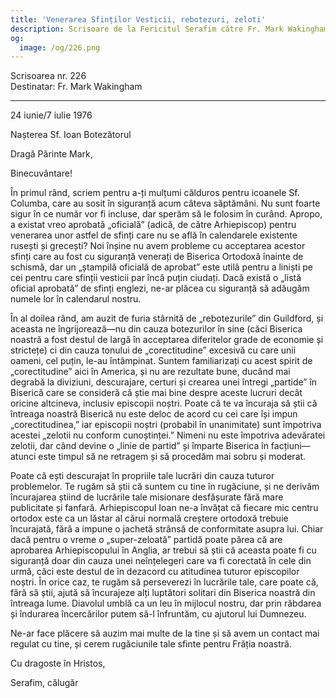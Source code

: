 ```yaml
---
title: 'Venerarea Sfinților Vesticii, rebotezuri, zeloti'
description: Scrisoare de la Fericitul Serafim către Fr. Mark Wakingham.
og:
  image: /og/226.png
---
```


<div style={{textAlign:'right', fontFamily:'monospace'}}>Scrisoarea nr. 226</div>
<div style={{textAlign:'left', fontFamily:'monospace'}}>Destinatar: Fr. Mark Wakingham</div>

---

24 iunie/7 iulie 1976

Nașterea Sf. Ioan Botezătorul

Dragă Părinte Mark,

Binecuvântare!

În primul rând, scriem pentru a-ți mulțumi călduros pentru icoanele Sf. Columba, care au sosit în siguranță acum câteva săptămâni. Nu sunt foarte sigur în ce număr vor fi incluse, dar sperăm să le folosim în curând. Apropo, a existat vreo aprobată „oficială” (adică, de către Arhiepiscop) pentru venerarea unor astfel de sfinți care nu se află în calendarele existente rusești și grecești? Noi înșine nu avem probleme cu acceptarea acestor sfinți care au fost cu siguranță venerați de Biserica Ortodoxă înainte de schismă, dar un „ștampilă oficială de aprobat” este utilă pentru a liniști pe cei pentru care sfinții vesticii par încă puțin ciudați. Dacă există o „listă oficial aprobată” de sfinți englezi, ne-ar plăcea cu siguranță să adăugăm numele lor în calendarul nostru.

În al doilea rând, am auzit de furia stârnită de „rebotezurile” din Guildford, și aceasta ne îngrijorează—nu din cauza botezurilor în sine (căci Biserica noastră a fost destul de largă în acceptarea diferitelor grade de economie și strictețe) ci din cauza tonului de „corectitudine” excesivă cu care unii oameni, cel puțin, le-au întâmpinat. Suntem familiarizați cu acest spirit de „corectitudine” aici în America, și nu are rezultate bune, ducând mai degrabă la diviziuni, descurajare, certuri și crearea unei întregi „partide” în Biserică care se consideră că știe mai bine despre aceste lucruri decât oricine altcineva, inclusiv episcopii noștri. Poate că te va încuraja să știi că întreaga noastră Biserică nu este deloc de acord cu cei care își impun „corectitudinea,” iar episcopii noștri (probabil în unanimitate) sunt împotriva acestei „zelotii nu conform cunoștinței.” Nimeni nu este împotriva adevăratei zelotii, dar când devine o „linie de partid” și împarte Biserica în facțiuni—atunci este timpul să ne retragem și să procedăm mai sobru și moderat.

Poate că ești descurajat în propriile tale lucrări din cauza tuturor problemelor. Te rugăm să știi că suntem cu tine în rugăciune, și ne derivăm încurajarea știind de lucrările tale misionare desfășurate fără mare publicitate și fanfară. Arhiepiscopul Ioan ne-a învățat că fiecare mic centru ortodox este ca un lăstar al cărui normală creștere ortodoxă trebuie încurajată, fără a impune o jachetă strânsă de conformitate asupra lui. Chiar dacă pentru o vreme o „super-zeloată” partidă poate părea că are aprobarea Arhiepiscopului în Anglia, ar trebui să știi că aceasta poate fi cu siguranță doar din cauza unei neînțelegeri care va fi corectată în cele din urmă, căci este destul de în dezacord cu atitudinea tuturor episcopilor noștri. În orice caz, te rugăm să perseverezi în lucrările tale, care poate că, fără să știi, ajută să încurajeze alți luptători solitari din Biserica noastră din întreaga lume. Diavolul umblă ca un leu în mijlocul nostru, dar prin răbdarea și îndurarea încercărilor putem să-l înfruntăm, cu ajutorul lui Dumnezeu.

Ne-ar face plăcere să auzim mai multe de la tine și să avem un contact mai regulat cu tine, și cerem rugăciunile tale sfinte pentru Frăția noastră.

Cu dragoste în Hristos,

Serafim, călugăr
